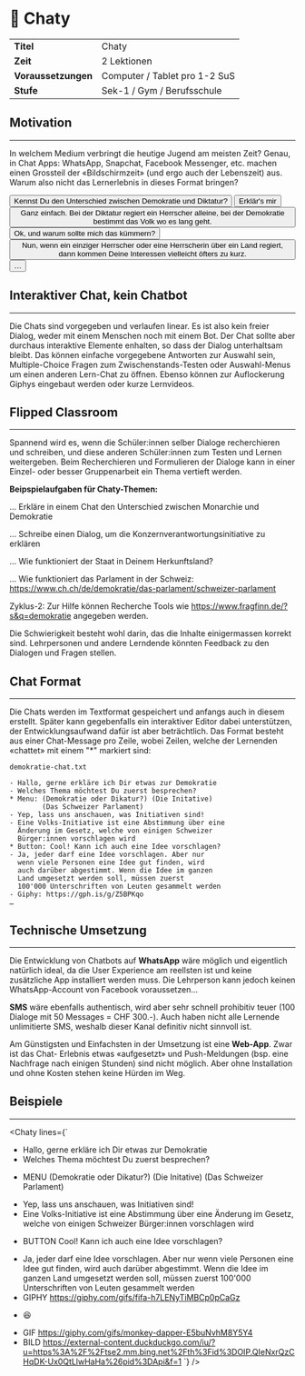 
# 💬 Chaty

|                     |                               |
| ------------------- | ----------------------------- |
| **Titel**           | Chaty                         |
| **Zeit**            | 2 Lektionen                   |
| **Voraussetzungen** | Computer / Tablet pro 1-2 SuS |
| **Stufe**           | Sek-1 / Gym / Berufsschule    |

## Motivation

---

In welchem Medium verbringt die heutige Jugend am meisten Zeit? Genau, in Chat Apps:
WhatsApp, Snapchat, Facebook Messenger, etc. machen einen Grossteil der «Bildschirmzeit»
(und ergo auch der Lebenszeit) aus. Warum also nicht das Lernerlebnis in dieses Format
bringen?

<Info>

<Flex flexDirection="column" alignItems="flex-start">
<Button variant="outline" bg="#04B404" my={2}>
  Kennst Du den Unterschied zwischen Demokratie und Diktatur?
</Button>

<Button variant="small" bg="#2E9AFE" alignSelf="flex-end">
  Erklär's mir
</Button>

<Button variant="outline" bg="#04B404" my={2} textAlign="left">
  Ganz einfach. Bei der Diktatur regiert ein Herrscher alleine, bei der
  Demokratie bestimmt das Volk wo es lang geht.
</Button>

<Button variant="small" bg="#2E9AFE" alignSelf="flex-end">
  Ok, und warum sollte mich das kümmern?
</Button>

<Button variant="outline" bg="#04B404" my={2} textAlign="left">
  Nun, wenn ein einziger Herrscher oder eine Herrscherin über ein Land regiert,
  dann kommen Deine Interessen vielleicht öfters zu kurz.
</Button>

<Button variant="small" bg="#2E9AFE" alignSelf="flex-end">
  …
</Button>
</Flex>

</Info>

## Interaktiver Chat, kein Chatbot

---

Die Chats sind vorgegeben und verlaufen linear. Es ist also kein freier Dialog,
weder mit einem Menschen noch mit einem Bot. Der Chat sollte aber durchaus interaktive
Elemente enhalten, so dass der Dialog unterhaltsam bleibt. Das können einfache
vorgegebene Antworten zur Auswahl sein, Multiple-Choice Fragen zum Zwischenstands-Testen
oder Auswahl-Menus um einen anderen Lern-Chat zu öffnen. Ebenso können zur Auflockerung
Giphys eingebaut werden oder kurze Lernvideos.

## Flipped Classroom

---

Spannend wird es, wenn die Schüler:innen selber Dialoge recherchieren und
schreiben, und diese anderen Schüler:innen zum Testen und Lernen weitergeben.
Beim Recherchieren und Formulieren der Dialoge kann in einer Einzel- oder besser
Gruppenarbeit ein Thema vertieft werden.

<Info>

**Beipspielaufgaben für Chaty-Themen:**

… Erkläre in einem Chat den Unterschied zwischen Monarchie und Demokratie

… Schreibe einen Dialog, um die Konzernverantwortungsinitiative zu erklären

… Wie funktioniert der Staat in Deinem Herkunftsland?

… Wie funktioniert das Parlament in der Schweiz: https://www.ch.ch/de/demokratie/das-parlament/schweizer-parlament

Zyklus-2: Zur Hilfe können Recherche Tools wie https://www.fragfinn.de/?s&q=demokratie angegeben werden.

</Info>

Die Schwierigkeit besteht wohl darin, das die Inhalte einigermassen korrekt sind.
Lehrpersonen und andere Lerndende könnten Feedback zu den Dialogen und Fragen stellen.

## Chat Format

---

Die Chats werden im Textformat gespeichert und anfangs auch in diesem erstellt. Später
kann gegebenfalls ein interaktiver Editor dabei unterstützen, der Entwicklungsaufwand
dafür ist aber beträchtlich. Das Format besteht aus einer Chat-Message pro Zeile, wobei
Zeilen, welche der Lernenden «chattet» mit einem "\*" markiert sind:

<Info>

```
demokratie-chat.txt

- Hallo, gerne erkläre ich Dir etwas zur Demokratie
- Welches Thema möchtest Du zuerst besprechen?
* Menu: (Demokratie oder Dikatur?) (Die Initative)
        (Das Schweizer Parlament)
- Yep, lass uns anschauen, was Initiativen sind!
- Eine Volks-Initiative ist eine Abstimmung über eine
  Änderung im Gesetz, welche von einigen Schweizer
  Bürger:innen vorschlagen wird
* Button: Cool! Kann ich auch eine Idee vorschlagen?
- Ja, jeder darf eine Idee vorschlagen. Aber nur
  wenn viele Personen eine Idee gut finden, wird
  auch darüber abgestimmt. Wenn die Idee im ganzen
  Land umgesetzt werden soll, müssen zuerst
  100'000 Unterschriften von Leuten gesammelt werden
- Giphy: https://gph.is/g/Z5BPKqo
…
```

</Info>

## Technische Umsetzung

---

Die Entwicklung von Chatbots auf **WhatsApp** wäre möglich und eigentlich natürlich ideal,
da die User Experience am reellsten ist und keine zusätzliche App installiert werden muss.
Die Lehrperson kann jedoch keinen WhatsApp-Account von Facebook voraussetzen...

**SMS** wäre ebenfalls authentisch, wird aber sehr schnell prohibitiv teuer (100 Dialoge
mit 50 Messages = CHF 300.-). Auch haben nicht alle Lernende unlimitierte SMS, weshalb
dieser Kanal definitiv nicht sinnvoll ist.

Am Günstigsten und Einfachsten in der Umsetzung ist eine **Web-App**. Zwar ist das Chat-
Erlebnis etwas «aufgesetzt» und Push-Meldungen (bsp. eine Nachfrage nach einigen Stunden)
sind nicht möglich. Aber ohne Installation und ohne Kosten stehen keine Hürden im Weg.

## Beispiele

---

<Chaty
  lines={`
- Hallo, gerne erkläre ich Dir etwas zur Demokratie
- Welches Thema möchtest Du zuerst besprechen?
* MENU (Demokratie oder Dikatur?) (Die Initative) (Das Schweizer Parlament)
- Yep, lass uns anschauen, was Initiativen sind!
- Eine Volks-Initiative ist eine Abstimmung über eine Änderung im Gesetz, welche von einigen Schweizer Bürger:innen vorschlagen wird
* BUTTON Cool! Kann ich auch eine Idee vorschlagen?
- Ja, jeder darf eine Idee vorschlagen. Aber nur wenn viele Personen eine Idee gut finden, wird auch darüber abgestimmt. Wenn die Idee im ganzen Land umgesetzt werden soll, müssen zuerst 100'000 Unterschriften von Leuten gesammelt werden
- GIPHY https://giphy.com/gifs/fifa-h7LENyTiMBCp0pCaGz
* 😆
- GIF https://giphy.com/gifs/monkey-dapper-E5buNvhM8Y5Y4
- BILD https://external-content.duckduckgo.com/iu/?u=https%3A%2F%2Ftse2.mm.bing.net%2Fth%3Fid%3DOIP.QIeNxrQzCHqDK-Ux0QtLlwHaHa%26pid%3DApi&f=1
`}
/>
